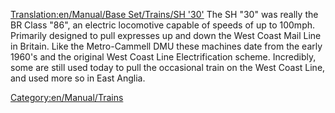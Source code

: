 [[Translation:en/Manual/Base Set/Trains/SH '30']]
The SH "30" was really the BR Class "86", an electric locomotive capable of speeds of up to 100mph. Primarily designed to pull expresses up and down the West Coast Mail Line in Britain.  Like the Metro-Cammell DMU these machines date from the early 1960's and the original West Coast Line Electrification scheme. Incredibly, some are still used today to pull the occasional train on the West Coast Line, and used more so in East Anglia.

[[Category:en/Manual/Trains]]